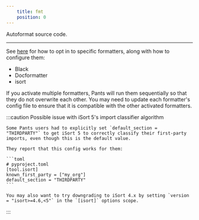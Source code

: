```yaml
---
    title: fmt
    position: 0
---
```


Autoformat source code.

---

See [here](../overview/linters-and-formatters.mdx) for how to opt in to specific formatters, along with how to configure them:

- Black
- Docformatter
- isort

If you activate multiple formatters, Pants will run them sequentially so that they do not overwrite each other. You may need to update each formatter's config file to ensure that it is compatible with the other activated formatters.

:::caution Possible issue with iSort 5's import classifier algorithm

    Some Pants users had to explicitly set `default_section = "THIRDPARTY"` to get iSort 5 to correctly classify their first-party imports, even though this is the default value.

    They report that this config works for them:

    ```toml
    # pyproject.toml
    [tool.isort]
    known_first_party = ["my_org"]
    default_section = "THIRDPARTY"
    ```

    You may also want to try downgrading to iSort 4.x by setting `version = "isort>=4.6,<5"` in the `[isort]` options scope.

:::

